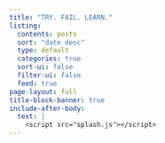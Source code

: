 ```yaml
---
title: "TRY. FAIL. LEARN."
listing:
  contents: posts
  sort: "date desc"
  type: default
  categories: true
  sort-ui: false
  filter-ui: false
  feed: true
page-layout: full
title-block-banner: true
include-after-body: 
  text: |
    <script src="splash.js"></script>
---
```



